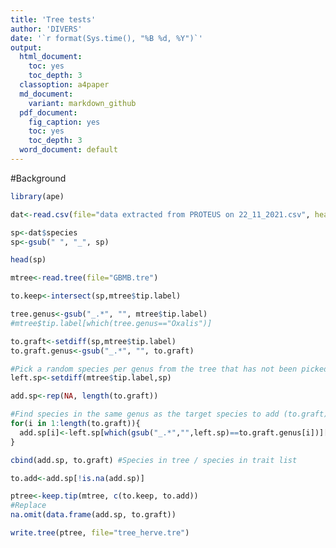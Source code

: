 ```yaml
---
title: 'Tree tests'
author: 'DIVERS'
date: '`r format(Sys.time(), "%B %d, %Y")`'
output:
  html_document:
    toc: yes
    toc_depth: 3
  classoption: a4paper
  md_document:
    variant: markdown_github
  pdf_document:
    fig_caption: yes
    toc: yes
    toc_depth: 3
  word_document: default
---
```


#Background



```r
library(ape)
```

```r

dat<-read.csv(file="data extracted from PROTEUS on 22_11_2021.csv", header=T)

sp<-dat$species
sp<-gsub(" ", "_", sp)

head(sp)

mtree<-read.tree(file="GBMB.tre")

to.keep<-intersect(sp,mtree$tip.label)

tree.genus<-gsub("_.*", "", mtree$tip.label)
#mtree$tip.label[which(tree.genus=="Oxalis")]

to.graft<-setdiff(sp,mtree$tip.label)
to.graft.genus<-gsub("_.*", "", to.graft)

#Pick a random species per genus from the tree that has not been picked yet:
left.sp<-setdiff(mtree$tip.label,sp)

add.sp<-rep(NA, length(to.graft))

#Find species in the same genus as the target species to add (to.graft)
for(i in 1:length(to.graft)){
  add.sp[i]<-left.sp[which(gsub("_.*","",left.sp)==to.graft.genus[i])][1]
}

cbind(add.sp, to.graft) #Species in tree / species in trait list

to.add<-add.sp[!is.na(add.sp)]

ptree<-keep.tip(mtree, c(to.keep, to.add))
#Replace 
na.omit(data.frame(add.sp, to.graft))

write.tree(ptree, file="tree_herve.tre")

```
